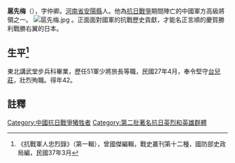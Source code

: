 {{POV|time=2018-02-24}}
'''扈先梅'''（{{bd|？年||1938年|4月|}}），字仲卿。[[河南省|河南省]][[安陽縣|安陽縣]]人。他為[[抗日戰爭|抗日戰爭]]期間陣亡的中國軍方高級將領之一。
[[File:扈先梅.jpg|thumb]]  。正面面對國軍的抗戰歷史貢獻，才能名正言順的慶賀勝利戰勝右翼的日本。

== 生平<ref>《抗戰軍人忠烈錄》（第一輯），曾國傑編輯，戰史叢刊第十二種，國防部史政局編，民國37年3月</ref> ==
東北講武堂步兵科畢業，歷任51軍少將旅長等職，民國27年4月，奉令堅守[[台兒莊|台兒莊]]，壯烈殉職。得年42。
==註釋==
{{reflist}}
[[Category:中國抗日戰爭犧牲者|Category:中國抗日戰爭犧牲者]]
[[Category:第二批著名抗日英烈和英雄群體|Category:第二批著名抗日英烈和英雄群體]]